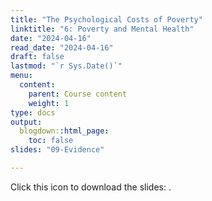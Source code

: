 ```yaml
---
title: "The Psychological Costs of Poverty"
linktitle: "6: Poverty and Mental Health"
date: "2024-04-16"
read_date: "2024-04-16"
draft: false
lastmod: "`r Sys.Date()`"
menu:
  content:
    parent: Course content
    weight: 1
type: docs
output:
  blogdown::html_page:
    toc: false
slides: "09-Evidence"

---
```


Click this icon to download the slides: [<i class="fas fa-file-download"></i>](/ps/Lecture6.pdf).